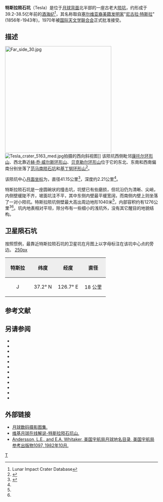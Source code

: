 {{lunar crater data|
 image=Normal tesla-clem1.jpg|240px|
 caption=[[克莱门汀号|克莱门汀号]]拍摄的图像|
 latitude=38.36|
 N_or_S=N|
 longitude=124.73|
 E_or_W=E|
 diameter=41.15公里|
 depth=2.21公里|
 colong=235|
 eponym=[[尼古拉·特斯拉|尼古拉·特斯拉]]}}
'''特斯拉陨石坑'''（Tesla）是位于[[月球背面|月球背面]]北半部的一座古老大[[月球陨石坑|陨坑]]，约形成于39.2-38.5亿年前的[[酒海纪|酒海纪]]<ref name=LICD>Lunar Impact Crater Database</ref>，其名称取自[[塞尔维亚|塞尔维亚裔]][[美国|美籍]][[发明家|发明家]]"[[尼古拉·特斯拉|尼古拉·特斯拉]]"(1856年-1943年)，1970年被[[国际天文学联合会|国际天文学联合会]]正式批准接受。

==描述==
[[Image:Far_side_30.jpg|350px]]
[[Image:Tesla_crater_5163_med.jpg|thumb]]拍摄的西向斜视图]] 
该陨坑西侧毗邻[[康托尔环形山|康托尔环形山]]、西北靠近[[赫·乔·威尔斯环形山|赫·乔·威尔斯环形山]]、[[贝克勒尔环形山|贝克勒尔环形山]]位于它的东北、东南和西南偏南分别坐落了[[范马南陨石坑|范马南陨石坑]]和[[基丁努环形山|基丁努环形山]]<ref>{{Cite web |url=http://planetarynames.wr.usgs.gov/images/Lunar/lac_30_lo.pdf |title=Crater Tesla on the map LAC-30. |access-date=2017-02-18 |archive-date=2013-02-20 |archive-url=https://web.archive.org/web/20130220163148/http://planetarynames.wr.usgs.gov/images/Lunar/lac_30_lo.pdf |dead-url=no }}</ref>。

该陨坑中心[[月面坐标|月面坐标]]为{{Coord|38.36|N|124.73|E|globe:Moon|nogoogle=1|noosm=1}}，直径41.15公里<ref name="IAU">{{Cite web |url=http://planetarynames.wr.usgs.gov/Feature/5936 |title=Directory of the International Astronomical Union |access-date=2017-02-18 |archive-date=2019-11-15 |archive-url=https://web.archive.org/web/20191115150226/https://planetarynames.wr.usgs.gov/Feature/5936 |dead-url=no }}</ref>，深度约2.21公里<ref name="LICD"/>。

特斯拉陨石坑是一座圆碗状的撞击坑，坑壁已有些磨损，但坑沿仍为清晰、尖峭，内侧壁缓陡不齐，坡面坑洼不平，其中东侧内壁最平缓宽阔，而南侧内壁上则坐落了一对小陨坑。特斯拉陨坑侧壁最大高出周边地形1040米<ref name="LICD"/>，内部容积约有1276公里<sup>3</sup><ref name="LICD"/>。坑内地表相对平坦，除分布有一些细小的浅坑外，没有其它醒目的地貌结构。{{clear}}

==卫星陨石坑==
按照惯例，最靠近特斯拉陨石坑的卫星坑在月图上以字母标注在该坑中心点的旁边。
[[image:Tesla_sattelite_craters_map.jpg|250px]]

{| class="wikitable"
!width="25%" style="background:#eeeeee;" |特斯拉 
!width="25%" style="background:#eeeeee;" |纬度
!width="25%" style="background:#eeeeee;" |经度
!width="25%" style="background:#eeeeee;" |直径
|-
|align="center"|J
|align="center"|37.2° N
|align="center"|126.7° E
|align="center"|18 公里
|}{{clear}}
==参考文献==
{{reflist}}

==另请参阅==
{{refbegin}}
* {{cite book
  | last1 = Andersson
  | first1 = L. E.
  | last2 = Whitaker
  | first2 = E. A.
  | authorlink2 = Ewen Whitaker
  | date = 1982
  | title = [[NASA|NASA]] Catalogue of Lunar Nomenclature
  | publisher = NASA RP-1097
  | ref = harv
  }}
* {{cite web
  | last = Blue
  | first = Jennifer
  | date = July 25, 2007
  | title = Gazetteer of Planetary Nomenclature
  | publisher = [[United_States_Geological_Survey|USGS]]
  | url = http://planetarynames.wr.usgs.gov/
  | accessdate = 2007-08-05
  | ref = harv
  | archive-date = 2018-12-25
  | archive-url = https://web.archive.org/web/20181225170157/http://planetarynames.wr.usgs.gov/
  | dead-url = no
  }}
* {{cite book
  | last1 = Bussey
  | first1 = B.
  | authorlink1 = Ben Bussey
  | last2 = Spudis
  | first2 = P.
  | authorlink2 = Paul Spudis
  | date = 2004
  | title = The Clementine Atlas of the Moon
  | publisher = Cambridge University Press
  | location = New York
  | isbn = 978-0-521-81528-4
  | ref = harv
  }}
* {{cite book
  | last1 = Cocks
  | first1 = Elijah E.
  | last2 = Cocks
  | first2 = Josiah C.
  | date = 1995
  | title = Who's Who on the Moon: A Biographical Dictionary of Lunar Nomenclature
  | url = https://archive.org/details/isbn_9780936389271
  | publisher = Tudor Publishers
  | isbn = 978-0-936389-27-1
  | ref = harv
  }}
* {{cite web
  | last = McDowell
  | first = Jonathan
  | date = July 15, 2007
  | url = http://host.planet4589.org/astro/lunar/
  | title = Lunar Nomenclature
  | publisher = Jonathan's Space Report
  | accessdate = 2007-10-24
  | ref = harv
  | archive-date = 2018-12-25
  | archive-url = https://web.archive.org/web/20181225170156/http://host.planet4589.org/astro/lunar/
  | dead-url = no
  }}
* {{cite journal| last1 = Menzel| first1 = D. H.| last2 = Minnaert| first2 = M.| last3 = Levin| first3 = B.| last4 = Dollfus| first4 = A.| last5 = Bell| first5 = B.| title = Report on Lunar Nomenclature by the Working Group of Commission 17 of the IAU| doi = 10.1007/BF00171763| journal = Space Science Reviews| volume = 12| issue = 2| pages = 136–186| year = 1971| pmid = | pmc =| bibcode = 1971SSRv...12..136M| ref = harv}}
* {{cite book
  | first = Patrick
  | last = Moore
  | authorlink = Patrick Moore
  | date = 2001
  | title = On the Moon
  | url = https://archive.org/details/patrickmooreonmo00patr
  | publisher = Sterling Publishing Co
  | isbn = 978-0-304-35469-6
  | ref = harv
  }}
* {{cite book
  | first = Fred W.
  | last = Price
  | date = 1988
  | title = The Moon Observer's Handbook
  | publisher = Cambridge University Press
  | isbn = 978-0-521-33500-3
  | ref = harv
  }}
* {{cite book
  | last = Rükl
  | first = Antonín
  | authorlink = Antonín Rükl
  | date = 1990
  | title = Atlas of the Moon
  | publisher = Kalmbach Books
  | isbn = 978-0-913135-17-4
  | ref = harv
  }}
* {{cite book
  | last = Webb
  | first = Rev. T. W.
  | authorlink = Thomas William Webb
  | date = 1962
  | title = Celestial Objects for Common Telescopes
  | url = https://archive.org/details/celestialobjects00webb
  | edition = 6th revised
  | publisher = Dover
  | isbn = 978-0-486-20917-3
  | ref = harv
  }}
* {{cite book
  | first = Ewen A.
  | last = Whitaker
  | authorlink = Ewen Whitaker
  | date = 1999
  | title = Mapping and Naming the Moon
  | publisher = Cambridge University Press
  | isbn = 978-0-521-62248-6
  | ref = harv
  }}
* {{cite book
  | first = Peter T.
  | last = Wlasuk
  | date = 2000
  | title = Observing the Moon
  | publisher = Springer
  | isbn = 978-1-85233-193-1
  | ref = harv
 }}
{{refend}}

==外部链接==
*[http://www.lpi.usra.edu/resources/lunar_orbiter/bin/srch_nam.shtml?Tesla%7C0 月球数码摄影图集.] {{Wayback|url=http://www.lpi.usra.edu/resources/lunar_orbiter/bin/srch_nam.shtml?Tesla%7C0 |date=20201127020113 }}
*[http://the-moon.wikispaces.com/Tesla 维基月球在线解说-特斯拉陨石坑山.] {{Wayback|url=http://the-moon.wikispaces.com/Tesla |date=20180531121815 }}
*[http://planet4589.org/astro/lunar/RP-1097.pdf Andersson, L.E., and E.A. Whitaker, 美国宇航局月球地名目录, 美国宇航局参考出版物1097, 1982年10月.] {{Wayback|url=http://planet4589.org/astro/lunar/RP-1097.pdf |date=20141006125838 }}

[[Category:月球环形山|T]]
{{月球環形山 (T-Z)}}